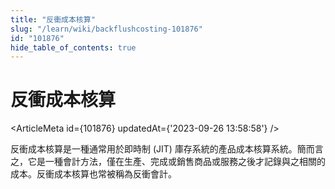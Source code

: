 ```yaml
---
title: "反衝成本核算"
slug: "/learn/wiki/backflushcosting-101876"
id: "101876"
hide_table_of_contents: true
---
```



# 反衝成本核算

<ArticleMeta id={101876} updatedAt={'2023-09-26 13:58:58'} />
<div className='border-solid border-b border-t-0 my-4 border-[var(--ifm-color-gray-300)]' />

反衝成本核算是一種通常用於即時制 (JIT) 庫存系統的產品成本核算系統。簡而言之，它是一種會計方法，僅在生產、完成或銷售商品或服務之後才記錄與之相關的成本。反衝成本核算也常被稱為反衝會計。
